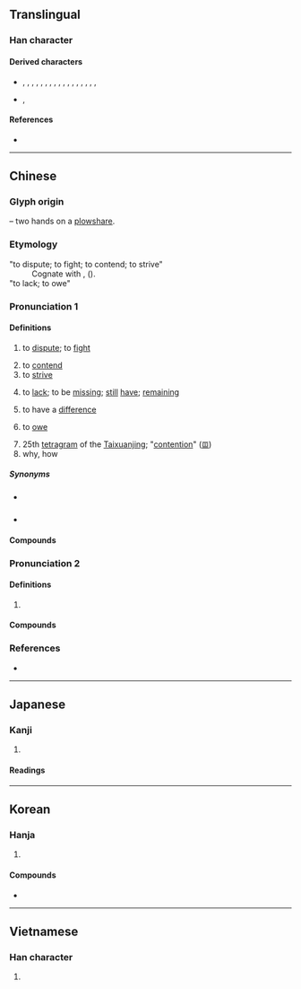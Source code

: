 {{also|争}}
{{character info}}
==Translingual==

===Han character===
{{Han char|rn=87|rad=爪|as=04|sn=8|four=20507|canj=BSD|ids=⿱爫⿻コ𬺰}}

====Derived characters====
* {{l|mul|[[凈]], [[𠲜]]}}, {{l|ja|[[埩]], [[婙]]}}, {{l|mul|[[崢]], [[𢏰]], [[𢛵]], [[掙]], [[淨]], [[猙]], [[𫐭]], [[𪰭]]}}, {{l|ja|[[棦]]}}, {{l|mul|[[𪸾]]}}, {{l|ja|[[琤]], [[㬹]]}}, {{l|mul|[[𡴣]], [[𪟐]], [[睜]]}}, {{l|ja|[[碀]], [[竫]]}}, {{l|mul|[[𰁔]], [[𠬉]], [[𥺲]]}}, {{l|ja|[[䋫]], [[䍵]]}}, {{l|mul|[[𦓺]], [[𠎈]]}}, {{l|ja|[[諍]]}}, {{l|mul|[[𧶄]]}}, {{l|ja|[[踭]]}}, {{l|mul|[[𨌢]], [[𨲌]], [[𪬭]]}}, {{l|ja|[[錚]]}}, {{l|mul|[[靜]], [[𦽰]], [[𩗲]], [[𰏎]], [[𪢛]], [[𤔷]], [[𨘱]]}}, {{l|ja|[[䱢]]}}
* {{l|mul|[[𬋨]], [[𨛰]], [[𪺓]], [[𪺗]], [[𩓞]], [[𪺘]], [[𡸵]], [[𦱊]], [[箏]]}}, {{l|ja|[[鬇]], [[䦛]]}}

====References====
* {{Han ref|kx=0688.330|dkj=19663|dj=1101.220|hdz=32031.030|uh=722D|ud=29229|bh=AAA7|bd=43687}}

----

==Chinese==
{{zh-forms|s=争|alt=諍}}

===Glyph origin===
{{Han etym}}
{{liushu|p}} – two hands on a [[plowshare]].

===Etymology===
; "to dispute; to fight; to contend; to strive"
: Cognate with {{cog|bo|འཛིང་བ||t=to quarrel; to contend; to fight}}, {{cog|my|စစ်||t=war}} ({{zh-ref|Schuessler, 2007}}).
; "to lack; to owe"
: {{rfe|zh}}

===Pronunciation 1===
{{zh-pron
|m=zhēng
|m-s=zen1
|c=zaang1,zang1,caang1
|c_note=zang1 - literary ("to dispute" and related senses); zaang1 - vernacular ("to contend", "to lack", "to owe"); caang1 - "to lack"
|c-t=zang1,cang1
|c-t_note=zang1 - dispute, fight, etc.; cang1 - to lack, to be missing
|g=zang1
|h=pfs=châng/chên;gd=zang1/zên1
|j=zeng1
|mb=cáing
|md=căng/cĕng
|md_note=căng - vernacular; cĕng - literary
|mn=xm,qz,jj,tp,hc,lk,sx,km,mg:chiⁿ/zz,kh,tn,tc,yl,pn:cheⁿ/xm,zz,tw:cheng/qz,jj:chng
|mn_note=chiⁿ/cheⁿ - vernacular; cheng/chng - literary
|mn-t=zên1
|w=1tsan,1tsen
|w_note=1tsan - vernacular; 1tsen - literary
|x=zen1
|mc=y
|oc=y
|cat=v
}}

====Definitions====
{{zh-hanzi}}

# to [[dispute]]; to [[fight]]
#: {{zh-x|冇 咩 好 爭{zaang1}。|It is nothing to fight over.|C}}
# to [[contend]]
# to [[strive]]
# {{lb|zh|dialectal Mandarin|Cantonese|dialectal Hakka|Jin|dialectal Min|southern Wu}} to [[lack]]; to be [[missing]]; [[still]] [[have]]; [[remaining]]
#: {{zh-x|佢哋 間 屋 仲 爭{zaang1} 個 廁{ci3}所 未 裝。|Their house still hasn't had the bathroom installed yet.|C}}
#: {{zh-x|到 機場 仲 爭{zaang1} 幾 分鐘。|There are still a couple minutes until we reach the airport.|C}}
# {{lb|zh|Cantonese}} to have a [[difference]] {{q|expressed in conjunction with terms of physical distance}}
#: {{zh-x|同 X 爭{zaang1} 好 遠|to be greatly different from X|C}}
#: {{zh-x|同 X 爭{zaang1} 十.萬.八.千.里|to be radically different from X ("be different by 108,000 ''li''")|C}}
# {{lb|zh|dialectal}} to [[owe]]
# 25th [[tetragram]] of the [[Taixuanjing]]; "[[contention]]" ([[𝌞]])
# why, how

=====Synonyms=====
{{zh-dial|吵架}}

* {{sense|to lack}} {{zh-l|欠}}
* {{sense|to owe}}
{{zh-dial|欠}}

====Compounds====
{{zh-der|只爭旦夕|乖爭|力爭|力爭上流|伊科戰爭|恐後爭先|吃醋爭風|一爭長短|意氣之爭|交爭|內爭|差爭|勞資爭議|常規戰爭|南北戰爭|惡性競爭|息爭|力爭上游|必爭之地|布匿戰爭|不爭多|北方戰爭|不爭得|代理戰爭|以阿戰爭|上下爭輝|廷爭面折|忿爭|宗教戰爭|中法戰爭|奮勇爭先|分秒必爭|你爭我奪|分爭|兩虎相爭|傳統戰爭|係爭|兩伊戰爭|原子戰爭|不爭|全面戰爭|係爭物|十鼠爭穴|不爭氣|爭面子|爭執|爭交|朋黨之爭|爭長論短|據理力爭|據理而爭|爭閑氣|爭功諉過|爭持不下|爭權攘利|抗爭|爭妍獻媚|爭涉|爭寵|明爭暗鬥|爭妍鬥豔|爭球|爭持|爭辯|爭鋒|爭奈|滕薛爭長|爭強鬥勝|政治鬥爭|爭勝|爭衡|生存競爭|戰爭|爭強|核子戰爭|爭嘴|爭雄|楚漢相爭|爭妍鬥奇|爭頭鼓腦|直皖戰爭|普法戰爭|戰爭片|爭霸|有限戰爭|為國爭光|爭奇鬥妍|爭名奪利|爭輝|爭些|爭差|萬壑爭流|爭鋒吃醋|爭奇鬥豔|爭紅鬥紫|爭口|桃柳爭妍|爭坐位帖|爭道|爭權|爭奇鬥異|百年戰爭|百家爭鳴|爭四角|爭風吃醋|甲午戰爭|爭逐|爭臉|爭強賭勝|牛李黨爭|爭鹿|爭鬥|爭風|爭霸戰|爭長競短|爭長爭短|爭豔|爭議|爭論|爭訟|爭臣|爭競|爭端|爭短論長|爭氣|爭權奪利|爭強顯勝|爭強好勝|爭席|爭吵|爭名競利|爭口氣|爭取|爭友|爭勝要強|爭分奪秒|爭先|爭功|爭鬧|無血戰爭|炫異爭奇|爭先恐後|爭奪|推鋒爭死|桃李爭妍|無限戰爭|爭戰|直奉戰爭|爭光|權力鬥爭|波希戰爭|爭妍|爭鳴|桃李爭輝|爭似|普奧戰爭|抗日戰爭|爭名逐利|百花爭妍|良性競爭|龍爭虎戰|紛爭|那爭|與世靡爭|虎鬥龍爭|耀眼爭光|逐利爭名|鼓腦爭頭|龍爭虎鬥|雞鶩爭食|黨爭|鄭人爭年|競爭|競短爭長|鷸蚌相爭|鴉片戰爭|鬥爭鬥合|鬥豔爭芳|鬥爭|諫爭如流|蝸角之爭|龍戰虎爭|護法戰爭|論爭|蠻觸之爭|競爭力|革爭|革命戰爭|面折廷爭|階級鬥爭|背本爭末|雞爭鵝鬥|鬥巧爭奇|門戶之爭|解訟息爭|蠻觸相爭|自由競爭|與世無爭|薔薇戰爭|與民爭利|紛爭不已|人民戰爭|爭拗}}

===Pronunciation 2===
{{zh-pron
|m=zhèng
|c=zaang3,zang3
|dial=n
|cat=v
}}

====Definitions====
{{zh-hanzi}}

# {{zh-o}} {{zh-original|諍|to [[admonish]]}}

====Compounds====
{{zh-der|fold=1|爭子|爭友|爭臣|爭引|爭弟}}

===References===
* {{R:yue:Hanzi}}

{{zh-cat|Elementary}}

----

==Japanese==
{{ja-kanji forms|争|爭}}

===Kanji===
{{ja-kanji|grade=|rs=爪04|shin=争}}

# {{ja-kyu sp|争}}

====Readings====
{{ja-readings
|goon=しょう<しやう
|kanon=そう<さう
}}

----

==Korean==

===Hanja===
{{ko-hanja|다투다|다툴|쟁}}

# {{hanja form of|쟁|[[dispute]]; [[fight]]}}

====Compounds====
* {{ko-l|전쟁|[[war]]|戰爭}}

----

==Vietnamese==

===Han character===
{{vi-readings|reading=tranh, tránh, giành|rs=爪04}}

# {{rfdef|vi|sort=爪04}}
